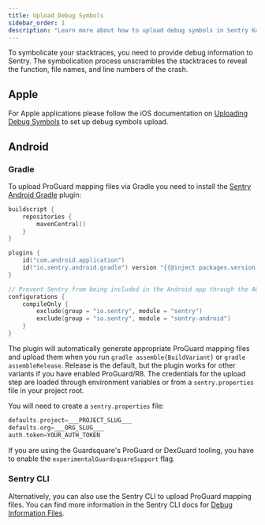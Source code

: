 ```yaml
---
title: Upload Debug Symbols
sidebar_order: 1
description: "Learn more about how to upload debug symbols in Sentry Kotlin Multiplatform."
---
```


To symbolicate your stacktraces, you need to provide debug information to Sentry.
The symbolication process unscrambles the stacktraces to reveal the function, file names, and line numbers of the crash.

## Apple

For Apple applications please follow the iOS documentation on [Uploading Debug Symbols](/platforms/apple/guides/ios/dsym) to set up debug symbols upload.

## Android

### Gradle

To upload ProGuard mapping files via Gradle you need to install the [Sentry Android Gradle](/platforms/android/gradle) plugin:

```kotlin {filename:androidApp/build.gradle.kts}
buildscript {
    repositories {
        mavenCentral()
    }
}

plugins {
    id("com.android.application")
    id("io.sentry.android.gradle") version "{{@inject packages.version('sentry.java.android.gradle-plugin', '3.0.0') }}"
}

// Prevent Sentry from being included in the Android app through the AGP.
configurations {
    compileOnly {
        exclude(group = "io.sentry", module = "sentry")
        exclude(group = "io.sentry", module = "sentry-android")
    }
}
```

The plugin will automatically generate appropriate ProGuard mapping files and upload them when you run `gradle assemble{BuildVariant}` or `gradle assembleRelease`. Release is the default, but the plugin works for other variants if you have enabled ProGuard/R8. The credentials for the upload step are loaded through environment variables or from a `sentry.properties` file in your project root.

You will need to create a `sentry.properties` file:

```kotlin {filename:androidApp/sentry.properties}
defaults.project=___PROJECT_SLUG___
defaults.org=___ORG_SLUG___
auth.token=YOUR_AUTH_TOKEN
```

If you are using the Guardsquare's ProGuard or DexGuard tooling, you have to enable the `experimentalGuardsquareSupport` flag.

### Sentry CLI

Alternatively, you can also use the Sentry CLI to upload ProGuard mapping files. You can find more information in the Sentry CLI docs for [Debug Information Files](/product/cli/dif/#proguard-mapping-upload).
